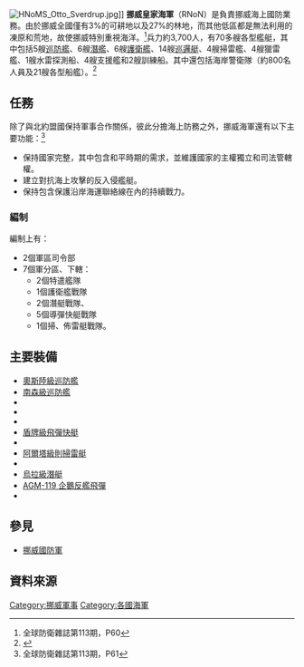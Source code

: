 {{多個問題|
{{expand|time=2016-11-12T17:21:21+00:00}}
{{refimprove|time=2016-11-12T17:21:21+00:00}}
}}
{{Infobox military unit
|unit_name= 挪威皇家海軍<br>{{lang|no icon|Luftforsvaret}}
|image= [[File:Royal_Norwegian_Navy.svg|150px]]
|caption= 挪威皇家海軍徽章
|start_date= 1944年11月10日
|country= {{NOR}}
|allegiance=
|branch= 
|type= [[海軍|海軍]]
|role= 海防、搜救
|size= 
|command_structure= [[挪威國防軍|挪威國防軍]]
|garrison= 
|garrison_label= 
|equipment= 
|equipment_label= 
|nickname=
|motto= For King, People and Fatherland
|colors=
|colors_label=
|march= 
|mascot= 
|battles= 
|anniversaries=
|decorations=
|battle_honours=

<!-- Commanders -->
|current_commander= Per-Egil Rygg [[少將|少將]] <ref name="NorAir">{{cite web|author1=Norwegian Armed Force|url=https://forsvaret.no/en/organisation/air-force|title=The Air Force|agency=Forsvaret.no|accessdate=16 February 2016|date=5 August 2015|7=|archive-date=2021-01-30|archive-url=https://web.archive.org/web/20210130003241/https://www.forsvaret.no/en/organisation/air-force|dead-url=no}} {{en}}</ref>
|current_commander_label= 
|ceremonial_chief= [[哈拉德五世|哈拉德五世]] 
|ceremonial_chief_label= 
|colonel_of_the_regiment= 
|colonel_of_the_regiment_label= 
|notable_commanders= 

<!-- Insignia -->
|identification_symbol= [[File:Royal_Norwegian_Navy_pennant.svg|75px]] [[File:Naval_Jack_of_Norway.svg|75px]]
|identification_symbol_label= [[國籍標誌|國籍標誌]]
}}
[[File:HNoMS_Otto_Sverdrup.jpg|thumb]]]]
'''挪威皇家海軍'''（RNoN）是負責挪威海上國防業務。由於挪威全國僅有3%的可耕地以及27%的林地，而其他低區都是無法利用的凍原和荒地，故使挪威特別重視海洋。<ref>全球防衛雜誌第113期，P60</ref>兵力約3,700人，有70多艘各型艦艇，其中包括5艘[[巡防艦|巡防艦]]、6艘[[潛艦|潛艦]]、6艘[[護衛艦|護衛艦]]、14艘[[巡邏艇|巡邏艇]]、4艘掃雷艦、4艘獵雷艦、1艘水雷探測船、4艘支援艦和2艘訓練船。其中還包括海岸警衛隊（約800名人員及21艘各型船艦）。<ref name="WAR">{{cite news |author=Steve James |title=Scandinavian governments support Bush<nowiki>’</nowiki>s war against terrorism |url=http://www.wsws.org/articles/2001/oct2001/scan-o04.shtml |work=World Socialist Web Site |date= |language= |accessdate=4 October 2001 |archive-date=2012-10-28 |archive-url=https://web.archive.org/web/20121028024143/https://www.wsws.org/articles/2001/oct2001/scan-o04.shtml |dead-url=no }}</ref>

==任務==
除了與北約盟國保持軍事合作關係，彼此分擔海上防務之外，挪威海軍還有以下主要功能：<ref>全球防衛雜誌第113期，P61</ref>
*保持國家完整，其中包含和平時期的需求，並維護國家的主權獨立和司法管轄權。
*建立對抗海上攻擊的反入侵艦艇。
*保持包含保護沿岸海運聯絡線在內的持續戰力。

===編制===
編制上有：
*2個軍區司令部
*7個軍分區、下轄：
**2個特遣艦隊
**1個護衛艦戰隊
**2個潛艇戰隊、
**5個導彈快艇戰隊
**1個掃、佈雷艇戰隊。

==主要裝備==
*[[奧斯陸級巡防艦|奧斯陸級巡防艦]]
*[[南森級巡防艦|南森級巡防艦]]
*{{tsl|en|Storm class patrol boat|暴風級飛彈快艇}}
*{{tsl|en|Snøgg class patrol boat|伶俐級飛彈快艇}}
*{{tsl|en|Hauk class patrol boat|隼級飛彈快艇}}
*[[盾牌級飛彈快艇|盾牌級飛彈快艇]]
*{{tsl|en|Oksøy class mine hunter|奧格索級獵雷艇}}
*[[阿爾塔級則掃雷艇|阿爾塔級則掃雷艇]]
*{{tsl|en|Kobben class|科本級潛艇}}
*[[烏拉級潛艇|烏拉級潛艇]]
*[[AGM-119_企鵝反艦飛彈|AGM-119 企鵝反艦飛彈]]
*{{tsl|en|Naval Strike Missile|NSM反艦飛彈}}
== 參見 ==
*[[挪威國防軍|挪威國防軍]]

== 資料來源 ==

{{Reflist|25em}}
{{歐洲題目|軍事}}
{{歐洲題目|海軍}}

[[Category:挪威軍事|Category:挪威軍事]]
[[Category:各國海軍|Category:各國海軍]]